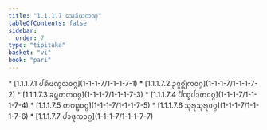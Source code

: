 ```yaml
---
title: "1.1.1.7 ᩈᩮᨡᩥᨿᨠᨱ᩠ᨯ"
tableOfContents: false
sidebar:
  order: 7
type: "tipitaka"
basket: "vi"
book: "pari"
---
```



<DynamicBreadcrumb />



<TableOfContents book="pari" section="1.1.1.7">
* [1.1.1.7.1 ᨸᩁᩥᨾᨱ᩠ᨯᩃᩅᨣ᩠ᨣ](1-1-1-7/1-1-1-7-1)
* [1.1.1.7.2 ᩏᨩ᩠ᨩᨣ᩠ᨥᩥᨠᩅᨣ᩠ᨣ](1-1-1-7/1-1-1-7-2)
* [1.1.1.7.3 ᨡᨾ᩠ᨽᨠᨲᩅᨣ᩠ᨣ](1-1-1-7/1-1-1-7-3)
* [1.1.1.7.4 ᨸᩥᨱ᩠ᨯᨸᩣᨲᩅᨣ᩠ᨣ](1-1-1-7/1-1-1-7-4)
* [1.1.1.7.5 ᨠᨻᩊᩅᨣ᩠ᨣ](1-1-1-7/1-1-1-7-5)
* [1.1.1.7.6 ᩈᩩᩁᩩᩈᩩᩁᩩᩅᨣ᩠ᨣ](1-1-1-7/1-1-1-7-6)
* [1.1.1.7.7 ᨸᩣᨴᩩᨠᩅᨣ᩠ᨣ](1-1-1-7/1-1-1-7-7)
</TableOfContents>